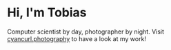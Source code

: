 # Hi, I'm Tobias

Computer scientist by day, photographer by night. Visit <a href="https://cyancurl.photography" target="_blank">cyancurl.photography</a> to have a look at my work!
